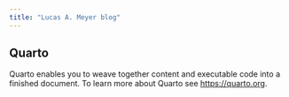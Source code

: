 ```yaml
---
title: "Lucas A. Meyer blog"
---
```


## Quarto

Quarto enables you to weave together content and executable code into a finished document. To learn more about Quarto see <https://quarto.org>.
